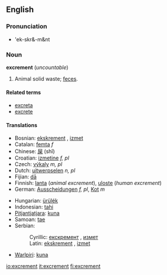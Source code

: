 ==English==
===Pronunciation===
*'ek-skr&-m&nt

===Noun===
'''excrement''' (''uncountable'')

# Animal solid waste; [[feces]].

====Related terms====
*[[excreta]]
*[[excrete]]

====Translations====
{{top}}
*Bosnian: [[ekskrement#Bosnian|ekskrement]] {{m}}, [[izmet#Bosnian|izmet]] {{m}}
*Catalan: [[femta]] ''f''
*Chinese: [[屎]] (shǐ)
*Croatian: [[izmetine]] ''f, pl''
*Czech: [[výkaly]] ''m, pl''
*Dutch: [[uitwerpselen]] ''n, pl''
*Fijian: [[dā]]
*Finnish: [[lanta]] (''animal excrement''), [[uloste]] (''human excrement'')
*German: [[Ausscheidungen]] ''f, pl'', [[Kot]] ''m''
{{mid}}
*Hungarian: [[ürülék]]
*Indonesian: [[tahi]]
*[[Pitjantjatjara]]: [[kuna]]
*Samoan: [[tae]]
*Serbian:
*:Cyrillic: [[екскремент#Serbian|екскремент]] {{m}}, [[измет#Serbian|измет]] {{m}}
*:Latin: [[ekskrement#Serbian|ekskrement]] {{m}}, [[izmet#Serbian|izmet]] {{m}}
*[[Warlpiri]]: [[kuna]]
{{bottom}}

[[io:excrement]]
[[it:excrement]]
[[fi:excrement]]